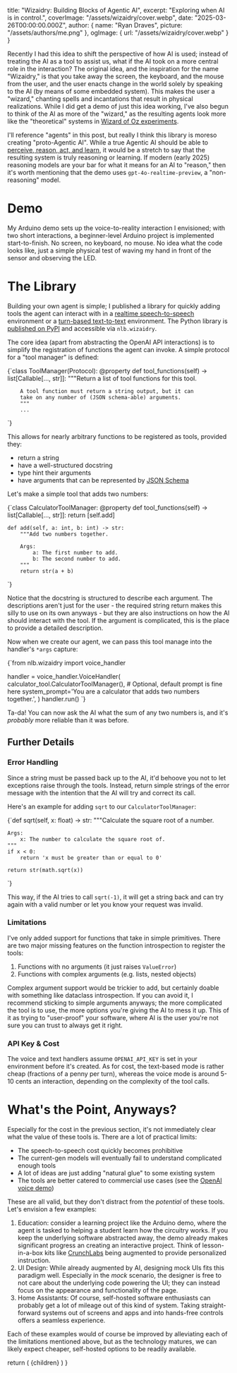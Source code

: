 
  title: "Wizaidry: Building Blocks of Agentic AI",
  excerpt:
    "Exploring when AI is in control.",
  coverImage: "/assets/wizaidry/cover.webp",
  date: "2025-03-26T00:00:00.000Z",
  author: {
    name: "Ryan Draves",
    picture: "/assets/authors/me.png"
  },
  ogImage: {
    url: "/assets/wizaidry/cover.webp"
  }
}

Recently I had this idea to shift the perspective of how AI is used; instead of treating the AI as a tool to assist us, what if the AI took on a more central role in the interaction? The original idea, and the inspiration for the name "Wizaidry," is that you take away the screen, the keyboard, and the mouse from the user, and the user enacts change in the world solely by speaking to the AI (by means of some embedded system). This makes the user a "wizard," chanting spells and incantations that result in physical realizations. While I did get a demo of just this idea working, I've also begun to think of the AI as more of the "wizard," as the resulting agents look more like the "theoretical" systems in [Wizard of Oz experiments](https://en.wikipedia.org/wiki/Wizard_of_Oz_experiment).

I'll reference "agents" in this post, but really I think this library is moreso creating "proto-Agentic AI". While a true Agentic AI should be able to [perceive, reason, act, and learn](https://blogs.nvidia.com/blog/what-is-agentic-ai/), it would be a stretch to say that the resulting system is truly reasoning or learning. If modern (early 2025) reasoning models are your bar for what it means for an AI to "reason," then it's worth mentioning that the demo uses `gpt-4o-realtime-preview`, a "non-reasoning" model.

# Demo

<YoutubeVideo videoId="PztCVhWGYNg" videoTitle='Wizaidry Arduino Demo'/>

My Arduino demo sets up the voice-to-reality interaction I envisioned; with two short interactions, a beginner-level Arduino project is implemented start-to-finish. No screen, no keyboard, no mouse. No idea what the code looks like, just a simple physical test of waving my hand in front of the sensor and observing the LED.

# The Library

Building your own agent is simple; I published a library for quickly adding tools the agent can interact with in a [realtime speech-to-speech](https://platform.openai.com/docs/guides/realtime-conversations) environment or a [turn-based text-to-text](https://platform.openai.com/docs/assistants/tools/function-calling) environment. The Python library is [published on PyPI](https://pypi.org/project/nl-blocks/) and accessible via `nlb.wizaidry`.

The core idea (apart from abstracting the OpenAI API interactions) is to simplify the registration of functions the agent can invoke. A simple protocol for a "tool manager" is defined:

<CodeBlock lang="python" name="nlb.wizaidry.tool_manager">
{`class ToolManager(Protocol):
    @property
    def tool_functions(self) -> list[Callable[..., str]]:
        """Return a list of tool functions for this tool.

        A tool function must return a string output, but it can
        take on any number of (JSON schema-able) arguments.
        """
        ...
`}
</CodeBlock>

This allows for nearly arbitrary functions to be registered as tools, provided they:
- return a string
- have a well-structured docstring
- type hint their arguments
- have arguments that can be represented by [JSON Schema](https://json-schema.org/)

Let's make a simple tool that adds two numbers:

<CodeBlock lang="python" name="calculator_tool.py">
{`class CalculatorToolManager:
    @property
    def tool_functions(self) -> list[Callable[..., str]]:
        return [self.add]

    def add(self, a: int, b: int) -> str:
        """Add two numbers together.

        Args:
            a: The first number to add.
            b: The second number to add.
        """
        return str(a + b)
`}
</CodeBlock>

Notice that the docstring is structured to describe each argument. The descriptions aren't just for the user - the required string return makes this silly to use on its own anyways - but they are also instructions on how the AI should interact with the tool. If the argument is complicated, this is the place to provide a detailed description.

Now when we create our agent, we can pass this tool manage into the handler's `*args` capture:

<CodeBlock lang="python" name="demo.py">
{`from nlb.wizaidry import voice_handler


handler = voice_handler.VoiceHandler(
    calculator_tool.CalculatorToolManager(),
    # Optional, default prompt is fine here
    system_prompt='You are a calculator that adds two numbers together.',
)
handler.run()
`}
</CodeBlock>

Ta-da! You can now ask the AI what the sum of any two numbers is, and it's _probably_ more reliable than it was before.

## Further Details

### Error Handling

Since a string must be passed back up to the AI, it'd behoove you not to let exceptions raise through the tools. Instead, return simple strings of the error message with the intention that the AI will try and correct its call.

Here's an example for adding `sqrt` to our `CalculatorToolManager`:

<CodeBlock lang="python" name="calculator_tool.py">
{`def sqrt(self, x: float) -> str:
    """Calculate the square root of a number.

    Args:
        x: The number to calculate the square root of.
    """
    if x < 0:
        return 'x must be greater than or equal to 0'

    return str(math.sqrt(x))
`}
</CodeBlock>

This way, if the AI tries to call `sqrt(-1)`, it will get a string back and can try again with a valid number or let you know your request was invalid.

### Limitations

I've only added support for functions that take in simple primitives. There are two major missing features on the function introspection to register the tools:

1. Functions with no arguments (it just raises `ValueError`)
2. Functions with complex arguments (e.g. lists, nested objects)

Complex argument support would be trickier to add, but certainly doable with something like dataclass introspection. If you can avoid it, I recommend sticking to simple arguments anyways; the more complicated the tool is to use, the more options you're giving the AI to mess it up. This of it as trying to "user-proof" your software, where AI is the user you're not sure you can trust to always get it right.


### API Key & Cost

The voice and text handlers assume `OPENAI_API_KEY` is set in your environment before it's created. As for cost, the text-based mode is rather cheap (fractions of a penny per turn), whereas the voice mode is around 5-10 cents an interaction, depending on the complexity of the tool calls.


# What's the Point, Anyways?

Especially for the cost in the previous section, it's not immediately clear what the value of these tools is. There are a lot of practical limits:
- The speech-to-speech cost quickly becomes prohibitive
- The current-gen models will eventually fail to understand complicated enough tools
- A lot of ideas are just adding "natural glue" to some existing system
- The tools are better catered to commercial use cases (see the [OpenAI voice demo](https://www.openai.fm/))

These are all valid, but they don't distract from the _potential_ of these tools. Let's envision a few examples:
1. Education: consider a learning project like the Arduino demo, where the agent is tasked to helping a student learn how the circuitry works. If you keep the underlying software abstracted away, the demo already makes significant progress an creating an interactive project. Think of lesson-in-a-box kits like [CrunchLabs](https://www.crunchlabs.com/) being augmented to provide personalized instruction.
2. UI Design: While already augmented by AI, designing mock UIs fits this paradigm well. Especially in the _mock_ scenario, the designer is free to not care about the underlying code powering the UI; they can instead focus on the appearance and functionality of the page.
3. Home Assistants: Of course, self-hosted software enthusiasts can probably get a lot of mileage out of this kind of system. Taking straight-forward systems out of screens and apps and into hands-free controls offers a seamless experience.

Each of these examples would of course be improved by alleviating each of the limitations mentioned above, but as the technology matures, we can likely expect cheaper, self-hosted options to be readily available.

  return (
    <MdxLayout metadata={metadata}>
      {children}
    </MdxLayout>
  )
}
